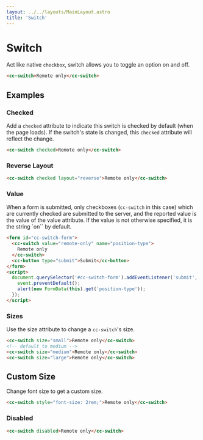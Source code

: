 ```yaml
---
layout: ../../layouts/MainLayout.astro
title: 'Switch'
---
```


# Switch

Act like native `checkbox`, switch allows you to toggle an option on and off.

<ComponentPreview
  client:load
  component='
    <cc-switch>
      Remote only
    </cc-switch>
  '
/>

```html
<cc-switch>Remote only</cc-switch>
```

## Examples

### Checked

Add a `checked` attribute to indicate this switch is checked by default (when the page loads). If the switch's state is changed, this `checked` attribute will reflect the change.

<ComponentPreview
  client:load
  component='
    <cc-switch checked>
      Remote only
    </cc-switch>
  '
/>

```html
<cc-switch checked>Remote only</cc-switch>
```

### Reverse Layout

<ComponentPreview
  client:load
  component='
    <cc-switch checked layout="reverse">
      Remote only
    </cc-switch>
  '
/>

```html
<cc-switch checked layout="reverse">Remote only</cc-switch>
```

### Value

When a form is submitted, only checkboxes (`cc-switch` in this case) which are currently checked are submitted to the server, and the reported value is the value of the value attribute. If the value is not otherwise specified, it is the string `on`` by default. 

<ComponentPreview
  client:load
  component='
    <form id="cc-switch-form">
      <cc-switch value="remote-only" name="position-type">
        Remote only
      </cc-switch>
      <cc-button type="submit">Submit</cc-button>
    </form>
  '
  js="
    document.querySelector('#cc-switch-form').addEventListener('submit', function (event) {
      event.preventDefault();
      alert(new FormData(this).get('position-type'));
    });
  "
/>

```html
<form id="cc-switch-form">
  <cc-switch value="remote-only" name="position-type">
    Remote only
  </cc-switch>
  <cc-button type="submit">Submit</cc-button>
</form>
<script>
  document.querySelector('#cc-switch-form').addEventListener('submit', function (event) {
    event.preventDefault();
    alert(new FormData(this).get('position-type'));
  });
</script>
```

### Sizes

Use the size attribute to change a `cc-switch`'s size.

<ComponentPreview
  client:load
  component='
    <cc-switch size="small">Remote only</cc-switch>
    <cc-switch size="medium">Remote only</cc-switch>
    <cc-switch size="large">Remote only</cc-switch>
  '
/>

```html
<cc-switch size="small">Remote only</cc-switch>
<!-- default to medium -->
<cc-switch size="medium">Remote only</cc-switch>
<cc-switch size="large">Remote only</cc-switch>
```

## Custom Size

Change font size to get a custom size.

<ComponentPreview
  client:load
  component='
    <cc-switch style="font-size: 2rem;">Remote only</cc-switch>
  '
/>

```html
<cc-switch style="font-size: 2rem;">Remote only</cc-switch>
```

### Disabled

<ComponentPreview
  client:load
  component='
    <cc-switch disabled>
      Remote only
    </cc-switch>
  '
/>

```html
<cc-switch disabled>Remote only</cc-switch>
```